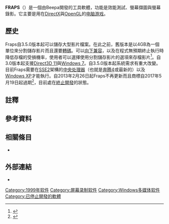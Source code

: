 {{Expand language|1=en|time=2020-08-09T08:44:23+00:00}}
{{noteTA
| G1=Games
| 1= zh-cn:参见; zh-hk:參見; zh-mo:參見; zh-my:参见; zh-sg:参见; zh-tw:相關條目;
| 2= zh-cn:参考文献; zh-hk:參考文獻; zh-mo:參考文獻; zh-my:参考文献; zh-sg:参考文献; zh-tw:參考資料;
}}
{{Infobox software
| logo = File:Fraps Logo.svg
| screenshot = 
| caption = 
| developer = Beepa Pty Ltd
| released = {{start date and age|1999|8|25}}
| latest_release_version = 3.5.99
| latest_release_date = {{Start date and age|2013|02|26}}<ref>{{cite web|url=http://www.fraps.com/news.php|title=FRAPS Changelog|accessdate=2020-08-08|archive-date=2014-07-06|archive-url=https://archive.today/20140706101056/http://www.fraps.com/news.php|dead-url=no}}</ref>
| operating_system = [[Windows_2000|Windows 2000]]
| genre = [[基準化分析法|效能測試]]，[[螢幕錄影|螢幕錄影]]
| license = [[商业软件|商业软件]]
| website = {{URL|fraps.com}}
| name=Fraps
| discontinued=yes
}}
'''FRAPS'''（{{lang-en|[[帧率|FRAmes Per Second]]}}）{{notetag|{{lang-en|FRAmes Per Second}}}}是一個由Beepa開發的工具軟體，功能是效能測試、螢幕擷圖與螢幕錄影。它主要是用在[[DirectX|DirectX]]與[[OpenGL|OpenGL]]的[[电脑游戏|电脑游戏]]。

== 歷史 ==
Fraps自3.5.0版本起可以儲存大型影片檔案。在此之前，舊版本是以4GB為一個單位來分割儲存影片而且還要[[轉碼|轉碼]]。可以[[向下兼容|向下兼容]]，以及在程式無預期終止執行時降低存檔的受損機率，使用者可以選擇使用分割儲存影片的選項來存檔影片<ref>{{cite web |url=http://frapsforum.com/threads/fraps-3-5-0-released.1226/ |title=Fraps 3.5.0 Released! |date=27 April 2012 |accessdate=2020-08-08 |archive-date=2013-01-27 |archive-url=https://web.archive.org/web/20130127063633/http://frapsforum.com/threads/fraps-3-5-0-released.1226/ |dead-url=no }}</ref>。自3.0版本起支援[[Direct3D|Direct3D 11]]與[[Windows_7|Windows 7]]。自3.5.0版本起系統需求有重大改變。目前Fraps需要在[[SSE2|SSE2]]架構的[[中央处理器|中央处理器]]（也就是[[奔腾4|奔腾4]]或最新的）以及[[Windows_XP|Windows XP]]才能執行。自2013年2月26日起Fraps不再更新而且商標自2017年5月19日起過期<ref>{{cite web|url=http://tarr.uspto.gov/servlet/tarr?regser=serial&entry=78757654|title=Trademark Status & Document Retrieval (TSDR)|date=19 August 2018|accessdate=2020-08-08|archive-date=2012-06-30|archive-url=https://web.archive.org/web/20120630044408/http://tarr.uspto.gov/servlet/tarr?regser=serial|dead-url=no}}</ref>，目前處在[[老软件|終止開發]]的狀態。

== 註釋 ==
{{NoteFoot}}

== 參考資料 ==
{{Reflist}}

== 相關條目 ==
*{{translink|en|Comparison of screencasting software|螢幕錄影軟體的比較}}

== 外部連結 ==
* {{Official website|www.fraps.com}}

{{DEFAULTSORT:Fraps}}
[[Category:1999年软件|Category:1999年软件]]
[[Category:屏幕录制软件|Category:屏幕录制软件]]
[[Category:Windows多媒体软件|Category:Windows多媒体软件]]
[[Category:已停止開發的軟體|Category:已停止開發的軟體]]
{{software-stub}}